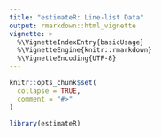 ```yaml
---
title: "estimateR: Line-list Data"
output: rmarkdown::html_vignette
vignette: >
  %\VignetteIndexEntry{basicUsage}
  %\VignetteEngine{knitr::rmarkdown}
  %\VignetteEncoding{UTF-8}
---
```


```r
knitr::opts_chunk$set(
  collapse = TRUE,
  comment = "#>"
)
```

```r
library(estimateR)
```
